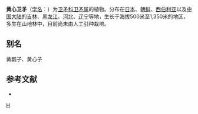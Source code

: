 {{Speciesbox 
| taxon = Euonymus macropterus
| authority = Rupr.
}}
'''黄心卫矛'''（[[学名|学名]]：{{lang|la|''Euonymus macropterus''}}）为[[卫矛科|卫矛科]][[卫矛属|卫矛属]]的植物。分布在[[日本|日本]]、[[朝鲜|朝鲜]]、[[西伯利亚|西伯利亚]]以及[[中国大陆|中国大陆]]的[[吉林|吉林]]、[[黑龙江|黑龙江]]、[[河北|河北]]、[[辽宁|辽宁]]等地，生长于海拔500米至1,350米的地区，多生在山地林中，目前尚未由人工引种栽培。

== 别名 ==
黄瓢子、黄心子

== 参考文献 ==
<div class="references-small">
* {{cite web| url =http://www.bioinfo.cn/db05/KmzwSpecies.php?action=view&id=2819| title =黄心卫矛| work =《中国高等植物数据库全库》| publisher =中国科学院微生物研究所| author =昆明植物研究所| accessdate =2009-02-23| deadurl =yes| archiveurl =https://web.archive.org/web/20160305033949/http://www.bioinfo.cn/db05/KmzwSpecies.php?action=view&id=2819| archivedate =2016-03-05}}
</div>

{{Taxonbar}}

[[Category:卫矛属|H]]